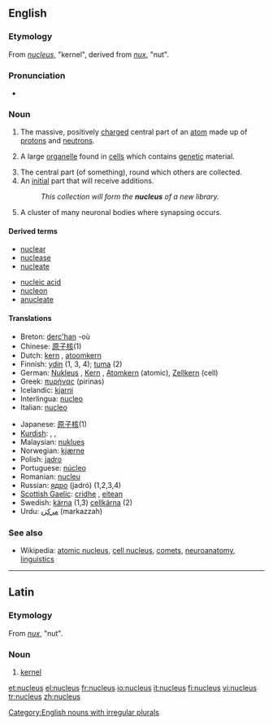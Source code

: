 {{was wotd|2006|August|26}}
==English==

===Etymology===
From {{L.}} ''[[#Latin|nucleus]]'', "kernel", derived from ''[[nux]]'', "nut".

===Pronunciation===
*{{audio|en-us-nucleus.ogg|Audio (US)}}

===Noun===
{{en-noun|pl=nuclei|pl2=nucleuses}}

# {{context|chemistry|physics}} The massive, positively [[charge]]d central part of an [[atom]] made up of [[proton]]s and [[neutron]]s.
# {{cytology}} A large [[organelle]] found in [[cell]]s which contains [[genetic]] material.
# The central part (of something), round which others are collected.
# An [[initial]] part that will receive additions.
#: ''This collection will form the '''nucleus''' of a new library.''
# {{neuroanatomy}} A cluster of many neuronal bodies where synapsing occurs.

====Derived terms====
{{top2}}
*[[nuclear]]
*[[nuclease]]
*[[nucleate]]
{{mid2}}
*[[nucleic acid]]
*[[nucleon]]
*[[anucleate]]
{{bottom}}

====Translations====
{{trans-top|nucleus}}
*Breton: [[derc'han]] {{m}} -où {{p}}
*Chinese: [[原子核]](1)
*Dutch: [[kern]] {{m}}, [[atoomkern]] {{m}}
*Finnish: [[ydin]] (1, 3, 4); [[tuma]] (2)
*German: [[Nukleus]] {{m}}, [[Kern]] {{m}}, [[Atomkern]] {{m}} (atomic), [[Zellkern]] {{m}} (cell)
*Greek: [[πυρήνας]] (pirinas) {{m}}
*Icelandic: [[kjarni]] {{m}}
*Interlingua: [[nucleo]]
*Italian: [[nucleo]] {{m}}
{{trans-mid}}
*Japanese: [[原子核]](1)
*[[Kurdish]]: {{trad|ku|navok}} {{f}}, {{trad|ku|navik}} {{f}}, {{trad|ku|kakil}} {{f}}
*Malaysian: [[nuklues]]
*Norwegian: [[kjærne]] {{m}}
*Polish: [[jądro]] {{m}}
*Portuguese: [[núcleo]] {{m}}
*Romanian: [[nucleu]] {{n}}
*Russian: [[ядро]] (jadró) {{n}} (1,2,3,4)
*[[Scottish Gaelic]]: [[cridhe]] {{m}}, [[eitean]] {{m}}
*Swedish: [[kärna]] {{c}} (1,3) [[cellkärna]] {{c}} (2)
*Urdu: [[مرکزہ]] (markazzah) {{m}}
{{trans-bottom}}

===See also===
*Wikipedia: [[w:Atomic nucleus|atomic nucleus]], [[w:Cell nucleus|cell nucleus]], [[w:Comet|comets]], [[w:Nucleus (neuroanatomy)|neuroanatomy]], [[w:Nucleus (linguistics)|linguistics]]

[[Category:English nouns with irregular plurals]]

----

==Latin==

===Etymology===
From ''[[nux]]'', "nut".

===Noun===
{{la-noun|nucleus|nuclei|nuclei|m|second}} <!--does this need macrons? -->

# [[kernel]]

[[et:nucleus]]
[[el:nucleus]]
[[fr:nucleus]]
[[io:nucleus]]
[[it:nucleus]]
[[fi:nucleus]]
[[vi:nucleus]]
[[tr:nucleus]]
[[zh:nucleus]]